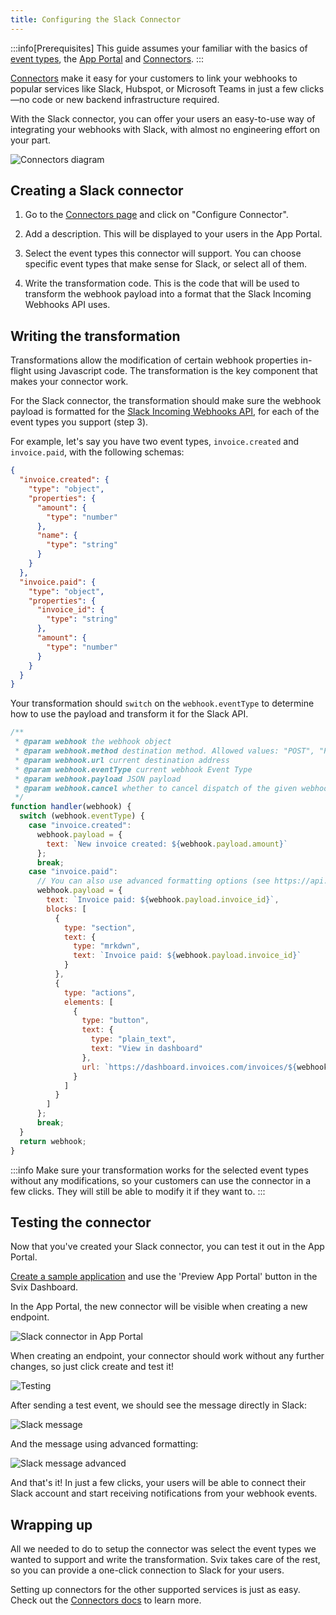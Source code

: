 ```yaml
---
title: Configuring the Slack Connector
---
```


:::info[Prerequisites]
This guide assumes your familiar with the basics of [event types](../event-types), the [App Portal](../app-portal) and [Connectors](../connectors).
:::

[Connectors](https://docs.svix.com/connectors) make it easy for your customers to link your webhooks to popular services like Slack, Hubspot, or Microsoft Teams in just a few clicks—no code or new backend infrastructure required.

With the Slack connector, you can offer your users an easy-to-use way of integrating your webhooks with Slack, with almost no engineering effort on your part.

![Connectors diagram](../img/tutorials/slack-connectors/with-without-connectors.svg)

## Creating a Slack connector

1. Go to the [Connectors page](https://dashboard.svix.com/connectors) and click on "Configure Connector".

2. Add a description. This will be displayed to your users in the App Portal. 

3. Select the event types this connector will support. You can choose specific event types that make sense for Slack, or select all of them.

4. Write the transformation code. This is the code that will be used to transform the webhook payload into a format that the Slack Incoming Webhooks API uses.

## Writing the transformation

Transformations allow the modification of certain webhook properties in-flight using Javascript code. The transformation is the key component that makes your connector work.

For the Slack connector, the transformation should make sure the webhook payload is formatted for the [Slack Incoming Webhooks API](https://api.slack.com/messaging/webhooks#posting_with_webhooks), for each of the event types you support (step 3).

For example, let's say you have two event types, `invoice.created` and `invoice.paid`, with the following schemas:

```json
{
  "invoice.created": {
    "type": "object",
    "properties": {
      "amount": {
        "type": "number"
      },
      "name": {
        "type": "string"
      }
    }
  },
  "invoice.paid": {
    "type": "object",
    "properties": {
      "invoice_id": {
        "type": "string"
      },
      "amount": {
        "type": "number"
      }
    }
  }
}
```

Your transformation should `switch` on the `webhook.eventType` to determine how to use the payload and transform it for the Slack API.

```js
/**
 * @param webhook the webhook object
 * @param webhook.method destination method. Allowed values: "POST", "PUT"
 * @param webhook.url current destination address
 * @param webhook.eventType current webhook Event Type
 * @param webhook.payload JSON payload
 * @param webhook.cancel whether to cancel dispatch of the given webhook
 */
function handler(webhook) {
  switch (webhook.eventType) {
    case "invoice.created":
      webhook.payload = { 
        text: `New invoice created: ${webhook.payload.amount}`
      };
      break;
    case "invoice.paid":
      // You can also use advanced formatting options (see https://api.slack.com/messaging/webhooks#advanced_message_formatting)
      webhook.payload = {
        text: `Invoice paid: ${webhook.payload.invoice_id}`,
        blocks: [
          {
            type: "section",
            text: {
              type: "mrkdwn",
              text: `Invoice paid: ${webhook.payload.invoice_id}`
            }
          },
          {
            type: "actions",
            elements: [
              {
                type: "button",
                text: {
                  type: "plain_text",
                  text: "View in dashboard"
                },
                url: `https://dashboard.invoices.com/invoices/${webhook.payload.invoice_id}`
              }
            ]
          }
        ]
      };
      break;
  }
  return webhook;
}
```

:::info
Make sure your transformation works for the selected event types without any modifications, so your customers can use the connector in a few clicks. They will still be able to modify it if they want to.
:::

## Testing the connector

Now that you've created your Slack connector, you can test it out in the App Portal.

[Create a sample application](https://docs.svix.com/quickstart#creating-a-consumer-application) and use the 'Preview App Portal' button in the Svix Dashboard. 

In the App Portal, the new connector will be visible when creating a new endpoint.

![Slack connector in App Portal](../img/tutorials/slack-connectors/new-endpoint.png)

When creating an endpoint, your connector should work without any further changes, so just click create and test it!

![Testing](../img/tutorials/slack-connectors/testing.png)

After sending a test event, we should see the message directly in Slack:

![Slack message](../img/tutorials/slack-connectors/slack-notification.png)

And the message using advanced formatting:

![Slack message advanced](../img/tutorials/slack-connectors/advanced-formatting.png)

And that's it! In just a few clicks, your users will be able to connect their Slack account and start receiving notifications from your webhook events. 

## Wrapping up

All we needed to do to setup the connector was select the event types we wanted to support and write the transformation. Svix takes care of the rest, so you can provide a one-click connection to Slack for your users.

Setting up connectors for the other supported services is just as easy. Check out the [Connectors docs](../connectors) to learn more.

